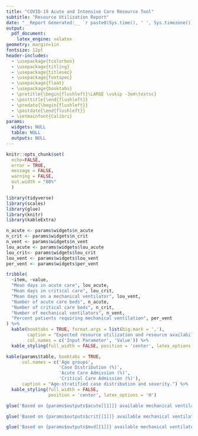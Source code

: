 ```yaml
---
title: "COVID-19 Acute and Intensive Care Resource Tool"
subtitle: "Resource Utilization Report"
date: "__Report Generated:__ `r paste0(Sys.time(), ' ', Sys.timezone())`"
output: 
  pdf_document:
    latex_engine: xelatex
geometry: margin=1in
fontsize: 12pt
header-includes:
  - \usepackage{tcolorbox}
  - \usepackage{titling}
  - \usepackage{titlesec}
  - \usepackage{fontspec}
  - \usepackage{float}
  - \usepackage{booktabs}
  - \pretitle{\begin{flushleft}\LARGE \vskip -3em\textsc}
  - \posttitle{\end{flushleft}}
  - \predate{\begin{flushleft}}
  - \postdate{\end{flushleft}}
  - \setmainfont{Calibri}
params:
  widgets: NULL
  table: NULL
  outputs: NULL
---
```


\pagenumbering{gobble}

```r
knitr::opts_chunk$set(
  echo=FALSE, 
  error = TRUE, 
  message = FALSE, 
  warning = FALSE,
  out.width = "80%"
  )

library(tidyverse)
library(scales)
library(glue)
library(knitr)
library(kableExtra)
```

\begin{tcolorbox}
\textbf{Authors:}
\begin{itemize}
  \item{Vasily Giannakeas, MPH \textsuperscript{1,2}}
  \item{Deepit Bhatia, MPH}
  \item{Matthew T. Warkentin, MSc \textsuperscript{2,3}}
  \item{Isaac I. Bogoch, MD \textsuperscript{4,5}}
  \item{Nathan M. Stall, MD \textsuperscript{1,4,6,7}}
\end{itemize}
\medskip

\textbf{Description:} CAIC-RT is an online tool capable of estimating the maximum daily number of incident COVID-19 cases that a healthcare system could manage based on age-based case distribution and severity, and the number of available acute and critical care resources.

\medskip
{\tiny
\begin{enumerate}
  \item{Women's College Research Institute, Women's College Hospital, Toronto, Ontario, Canada}
  \item{Dalla Lana School of Public Health, University of Toronto, Toronto, Ontario, Canada}
  \item{Lunenfeld-Tanenbaum Research Institute, Sinai Health System, Toronto, Ontario, Canada}
  \item{Department of Medicine, University of Toronto, Toronto, Ontario, Canada}
  \item{Divisions of General Internal Medicine and Infectious Diseases, University Health Network, Toronto, Canada}
  \item{Institute of Health Policy, Management and Evaluation, University of Toronto, Toronto, Ontario, Canada}
  \item{Divisions of General Internal Medicine and Geriatrics, Sinai Health System, Toronto, Ontario, Canada}
\end{enumerate}
}
\end{tcolorbox}

```r
n_acute <- params$widgets$n_acute
n_crit <- params$widgets$n_crit
n_vent <- params$widgets$n_vent
lou_acute <- params$widgets$lou_acute
lou_crit<- params$widgets$lou_crit
lou_vent <- params$widgets$lou_vent
per_vent <- params$widgets$per_vent
```

```r
tribble(
  ~item, ~value,
  "Mean days in acute care", lou_acute,
  "Mean days in critical care", lou_crit,
  "Mean days on a mechanical ventilator", lou_vent,
  "Number of acute care beds", n_acute,
  "Number of critical care beds", n_crit,
  "Number of mechanical ventilators", n_vent,
  "Percent patients requiring mechanical ventilation", per_vent
) %>% 
  kable(booktabs = TRUE, format.args = list(big.mark = ','),
        caption = "Expected resource utilization and resource availability for COVID-19 patients.",
        col.names = c('Input Parameter', 'Value')) %>% 
  kable_styling(full_width = FALSE, position = 'center', latex_options = 'H')
```


```r
kable(params$table, booktabs = TRUE, 
      col.names = c('Age groups',
                    'Case Distribution (%)',
                    'Acute Care Admission (%)',
                    'Critical Care Admission (%)'), 
      caption = "Age-stratified case distribution and severity.") %>% 
  kable_styling(full_width = FALSE, 
                position = 'center', latex_options = 'H')
```

```r
glue('Based on {params$outputs$acute[[1]]} available mechanical ventilators with an average duration of use of {params$outputs$acute[[2]]} days, at maximum capacity the expected turnover rate is {params$outputs$acute[[3]]} ventilators per day. Based on the age-stratified case distribution, the proportion of COVID-19 cases requiring mechanical ventilation is {params$outputs$ra} percent. Given this, your healthcare environment has the capacity to manage a maximum of {params$outputs$ma} incident cases of COVID-19 per day.')
```

```r
glue('Based on {params$outputs$crit[[1]]} available mechanical ventilators with an average duration of use of {params$outputs$crit[[2]]} days, at maximum capacity the expected turnover rate is {params$outputs$crit[[3]]} ventilators per day. Based on the age-stratified case distribution, the proportion of COVID-19 cases requiring mechanical ventilation is {params$outputs$rc} percent. Given this, your healthcare environment has the capacity to manage a maximum of {params$outputs$mc} incident cases of COVID-19 per day.')
```

```r
glue('Based on {params$outputs$mvd[[1]]} available mechanical ventilators with an average duration of use of {params$outputs$mvd[[2]]} days, at maximum capacity the expected turnover rate is {params$outputs$mvd[[3]]} ventilators per day. Based on the age-stratified case distribution, the proportion of COVID-19 cases requiring mechanical ventilation is {params$outputs$rv} percent. Given this, your healthcare environment has the capacity to manage a maximum of {params$outputs$mv} incident cases of COVID-19 per day.')
```

